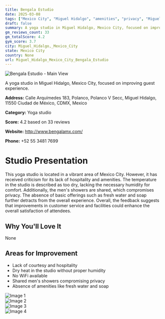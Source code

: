 ```yaml
---
title: Bengala Estudio
date: 2025-03-08
tags: ["Mexico City", "Miguel Hidalgo", "amenities", "privacy", "Miguel Hidalgo, Mexico City"]  
draft: false
summary: A yoga studio in Miguel Hidalgo, Mexico City, focused on improving guest experience.
gm_reviews_count: 33
gm_totalScore: 4.2
gym_score: 3.7
city: Miguel_Hidalgo,_Mexico_City
state: Mexico City
country: None
url: Miguel_Hidalgo_Mexico_City_Bengala_Estudio
---
```


<div className="aspect-[16/9] relative my-8">
  <img 
    src="https://lh5.googleusercontent.com/p/AF1QipMt3YZKsCEWQt4WORJ2qk0JT_wm5vLFOIqH1l3g=w1920-h1080-k-no"
    alt="Bengala Estudio - Main View"
    className="object-cover absolute inset-0 w-full h-full rounded-lg"
  />
</div>

A yoga studio in Miguel Hidalgo, Mexico City, focused on improving guest experience.

**Address:** Calle Arquímedes 183, Polanco, Polanco V Secc, Miguel Hidalgo, 11550 Ciudad de México, CDMX, Mexico

**Category:** Yoga studio

**Score:** 4.2 based on 33 reviews

**Website:** http://www.bengalamx.com/

**Phone:** +52 55 3481 7699

# Studio Presentation

This yoga studio is located in a vibrant area of Mexico City. However, it has received criticism for its lack of hospitality and amenities. The temperature in the studio is described as too dry, lacking the necessary humidity for comfort. Additionally, the men's showers are shared, which compromises privacy. The absence of basic offerings such as fresh water and soap further detracts from the overall experience. Overall, the feedback suggests that improvements in customer service and facilities could enhance the overall satisfaction of attendees.

## Why You'll Love It

None

## Areas for Improvement

- Lack of courtesy and hospitality
- Dry heat in the studio without proper humidity
- No WiFi available
- Shared men's showers compromising privacy
- Absence of amenities like fresh water and soap

<div className="grid grid-cols-1 xl:grid-cols-2 gap-4 my-8">
<div className="aspect-[4/3] relative"><img src="https://lh5.googleusercontent.com/p/AF1QipOctXO6UfNPhy5YhTaWN-LKLY_DD8pmn_O47Z6h=w1920-h1080-k-no" alt="Image 1" className="object-cover absolute inset-0 w-full h-full rounded-lg" /></div>
<div className="aspect-[4/3] relative"><img src="https://lh5.googleusercontent.com/p/AF1QipNe3H0ETrmgSJWNv7qcIiqLTnr__DK58B9FPq9v=w1920-h1080-k-no" alt="Image 2" className="object-cover absolute inset-0 w-full h-full rounded-lg" /></div>
<div className="aspect-[4/3] relative"><img src="https://lh5.googleusercontent.com/p/AF1QipNCoOb9I24nRa-DFrllSvkc3dfV3edgqo3JUXra=w1920-h1080-k-no" alt="Image 3" className="object-cover absolute inset-0 w-full h-full rounded-lg" /></div>
<div className="aspect-[4/3] relative"><img src="https://lh5.googleusercontent.com/p/AF1QipPhGBOi5MoWVRpd8S7eHB35P1SGRSDpeEiCAtUO=w1920-h1080-k-no" alt="Image 4" className="object-cover absolute inset-0 w-full h-full rounded-lg" /></div>
</div>